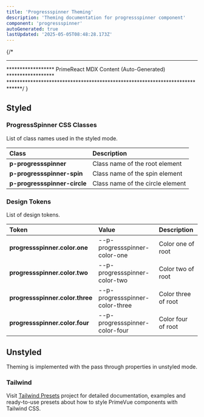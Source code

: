 ```yaml
---
title: 'Progressspinner Theming'
description: 'Theming documentation for progressspinner component'
component: 'progressspinner'
autoGenerated: true
lastUpdated: '2025-05-05T08:48:28.173Z'
---
```


{/* 
****************************************************************************
****************** PrimeReact MDX Content (Auto-Generated) ******************
*****************************************************************************/
}

## Styled
### ProgressSpinner CSS Classes

List of class names used in the styled mode.

| Class | Description |
|:------|:------------|
| **p-progressspinner** | Class name of the root element |
| **p-progressspinner-spin** | Class name of the spin element |
| **p-progressspinner-circle** | Class name of the circle element |

### Design Tokens

List of design tokens.

| Token | Value | Description |
|:------|:------|:------------|
| **progressspinner.color.one** | --p-progressspinner-color-one | Color one of root |
| **progressspinner.color.two** | --p-progressspinner-color-two | Color two of root |
| **progressspinner.color.three** | --p-progressspinner-color-three | Color three of root |
| **progressspinner.color.four** | --p-progressspinner-color-four | Color four of root |

## Unstyled

Theming is implemented with the pass through properties in unstyled mode.

### Tailwind

Visit [Tailwind Presets](https://github.com/primefaces/primevue-tailwind) project for detailed documentation, examples and ready-to-use presets about how to style PrimeVue components with Tailwind CSS.

